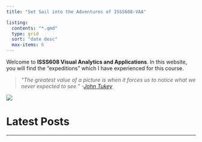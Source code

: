 ```yaml
---
title: "Set Sail into the Adventures of ISSS608-VAA"

listing:
  contents: "*.qmd"
  type: grid
  sort: "date desc"
  max-items: 6
---
```


Welcome to **ISSS608 Visual Analytics and Applications**. In this website, you will find the "expeditions" which I have experienced for this course.

> *“The greatest value of a picture is when it forces us to notice what we never expected to see.” -[John Tukey](http://www-history.mcs.st-and.ac.uk/Biographies/Tukey.html)*

![](images/picture1.jpeg){fig-align="center"}

#  Latest Posts

------------------------------------------------------------------------

